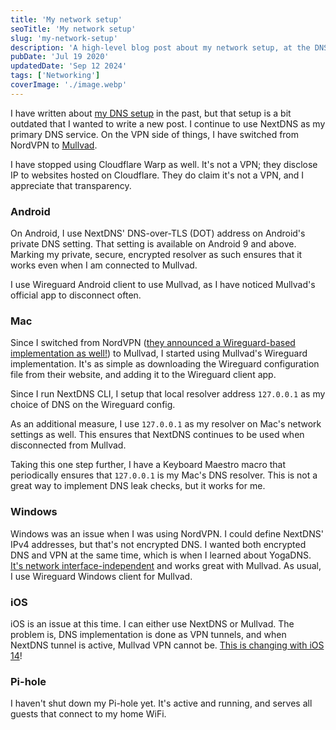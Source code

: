 ```yaml
---
title: 'My network setup'
seoTitle: 'My network setup'
slug: 'my-network-setup'
description: 'A high-level blog post about my network setup, at the DNS and VPN-level.'
pubDate: 'Jul 19 2020'
updatedDate: 'Sep 12 2024'
tags: ['Networking']
coverImage: './image.webp'
---
```


I have written about [my DNS setup](https://blogarunsathiya.wordpress.com/2020/05/02/my-dns-setup/) in the past, but that setup is a bit outdated that I wanted to write a new post. I continue to use NextDNS as my primary DNS service. On the VPN side of things, I have switched from NordVPN to [Mullvad](https://mullvad.net/).

I have stopped using Cloudflare Warp as well. It's not a VPN; they disclose IP to websites hosted on Cloudflare. They do claim it's not a VPN, and I appreciate that transparency.

### Android

On Android, I use NextDNS' DNS-over-TLS (DOT) address on Android's private DNS setting. That setting is available on Android 9 and above. Marking my private, secure, encrypted resolver as such ensures that it works even when I am connected to Mullvad.

I use Wireguard Android client to use Mullvad, as I have noticed Mullvad's official app to disconnect often.

### Mac

Since I switched from NordVPN ([they announced a Wireguard-based implementation as well!](https://support.nordvpn.com/General-info/1438624372/What-is-NordLynx.htm)) to Mullvad, I started using Mullvad's Wireguard implementation. It's as simple as downloading the Wireguard configuration file from their website, and adding it to the Wireguard client app.

Since I run NextDNS CLI, I setup that local resolver address `127.0.0.1` as my choice of DNS on the Wireguard config.

As an additional measure, I use `127.0.0.1` as my resolver on Mac's network settings as well. This ensures that NextDNS continues to be used when disconnected from Mullvad.

Taking this one step further, I have a Keyboard Maestro macro that periodically ensures that `127.0.0.1` is my Mac's DNS resolver. This is not a great way to implement DNS leak checks, but it works for me.

### Windows

Windows was an issue when I was using NordVPN. I could define NextDNS' IPv4 addresses, but that's not encrypted DNS. I wanted both encrypted DNS and VPN at the same time, which is when I learned about YogaDNS. [It's network interface-independent](http://yogadns.com/docs/interfaces/#problem) and works great with Mullvad. As usual, I use Wireguard Windows client for Mullvad.

### iOS

iOS is an issue at this time. I can either use NextDNS or Mullvad. The problem is, DNS implementation is done as VPN tunnels, and when NextDNS tunnel is active, Mullvad VPN cannot be. [This is changing with iOS 14](https://blogarunsathiya.wordpress.com/2020/06/26/encrypted-dns-on-ios/)!

### Pi-hole

I haven't shut down my Pi-hole yet. It's active and running, and serves all guests that connect to my home WiFi.
